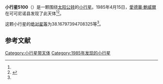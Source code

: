 {{Infobox planet
| bgcolour = #FFFFC0
| name = 5100 Pasachoff
| symbol = 
| image = 
| caption = 
| discovery = yes
| discovery_ref = 
| discoverer = [[愛德華·鮑威爾|愛德華·鮑威爾]]
| discovery_site = [[可可尼诺县|可可尼诺县]] 
| discovered = 1985年4月15日
| designations = yes
| mp_name = 
| named_after = 
| alt_names = 1985 GW/ 1978 NC8
| mp_category = [[主带小行星|主带小行星]]
| orbit_ref = <ref name="a">[http://ssd.jpl.nasa.gov/sbdb.cgi?sstr=5100 5100 Pasachoff] {{Wayback|url=http://ssd.jpl.nasa.gov/sbdb.cgi?sstr=5100 |date=20201124011836 }}，小行星數據庫瀏覽器（JPL Small-Body Database Browser）－[[美国国家航空航天局|美国国家航空航天局]]喷气推进实验室</ref>
| epoch = 2456400.5 (2013年4月18日更新)
| aphelion = {{convert|2.797309368185082|AU|km|3|abbr=on|lk=out}}
| perihelion = {{convert|2.145869114763357|AU|km|3|abbr=on}}
| semimajor = {{convert|2.47158924147422|AU|km|3|abbr=on}}
| eccentricity = 0.131785703
| period = 1419.262968 [[日|日]]<br />3.89[[儒略年|儒略年]]
| avg_speed = 
| inclination = 7.719442110970316
| asc_node = 101.4950493036829
| mean_anomaly = 
| arg_peri = 38.16797394708325
| satellites = 
| physical_characteristics = yes
| dimensions = 
| mass = 
| density = 
| surface_grav = 
| escape_velocity = 
| sidereal_day = 
| axial_tilt = 
| pole_ecliptic_lat = 
| pole_ecliptic_lon = 
| albedo = 
| temperatures= 
| temp_name1 = 
| mean_temp_1 = 
| max_temp_1 = 
| temp_name2 = 
| max_temp_2 = 
| spectral_type = 
| abs_magnitude = 38.16797394708325
}}

'''小行星5100'''（{{lang-en|5100 Pasachoff}}）是一颗围绕[[太阳|太阳]][[公转|公转]]的[[小行星|小行星]]。1985年4月15日，[[愛德華·鮑威爾|愛德華·鮑威爾]]在可可尼诺县发现了此天体<ref name="a" /><ref>{{cite news|title=小行星列表|url=http://cfa-www.harvard.edu/iau/lists/NumberedMPs.txt|accessdate=2013-07-08|newspaper=哈佛大学|archive-date=2008-05-17|archive-url=https://web.archive.org/web/20080517010638/http://cfa-www.harvard.edu/iau/lists/NumberedMPs.txt|dead-url=no}}</ref>。

这颗小行星的[[绝对星等|绝对星等]]为38.16797394708325等<ref name="a" />。

==参考文献==
{{reflist}}
{{Minor Planet Number|[[小行星5099|小行星5099]]|[[小行星5101|小行星5101]]}}

{{小天体}}

[[Category:小行星带天体|Category:小行星带天体]]
[[Category:1985年发现的小行星|Category:1985年发现的小行星]]

{{asteroid-stub}}